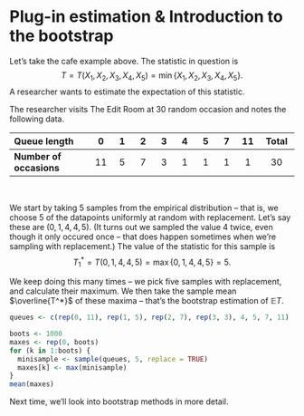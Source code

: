 # Plug-in estimation & Introduction to the bootstrap
<!--
Last time, we defined the empirical distribution of a dataset $\mathbf x = (x_1, x_2, \dots, x_m)$. We saw that the empirical distribution $X^*$ has probability mass function $$ p^*(x) = \frac{1}{m} \sum_{j=1}^m \mathbb I_{\{x\}}(x_j) , $$ which is simply the proportion of datapoints taking the value $x_j$.

## The "plug-in" principle

We have one thing we didn't get to last time, which is "plug-in estimation".

Suppose now that $\mathbf X = (X_1, X_2, \dots, X_m)$ is an IID sample from a distribution $X$ that is either unknown or too difficult to work with directly. How can we find out things about this distribution $X$?

Well, we could form the empirical distribution $X^*$ from these samples, and work with that instead.

We have to be a bit careful here, because there two levels of randomness here.

1.  First, there is the fact that the samples $\mathbf X = (X_1, X_2, \dots, X_m)$ are random IID samples from $X$.

2.  Once we have the samples $\mathbf X$, that fixes the empirical PMF $p^*$. Then $X^*$ is itself a random variable, with PMF $p^*$.

We will write $\mathbb E$, $\mathbb P$, $\operatorname{Var}$ and so on for the first type of randomness -- that is, randomness coming from the random variable $X$. We will write $\mathbb E_*$, $\mathbb P_*$, $\operatorname{Var}_*$ and so on for randomness coming from the empirical random variable $X^*$ *treating the samples* $\mathbf X$ as fixed. So, for example, the expectation $\mathbb E_*(\phi(X^*))$ is really shorthand for the *conditional* expectation $\mathbb E_*(\phi(X^*) \mid \mathbf X)$.

One way to estimate something about the random variable $X$ is to take the formula involving $X$, then keep that same formula, but replace the true random variable $X$ with the empirical random variable $X^*$. This is called the **plug-in principle**, and such an estimator is a **plug-in estimator** -- the idea is that we simply "plug $X^*$ in" to the existing formula.

This is easier to see if we take some examples.

Suppose we wanted to estimate the expectation $\mathbb EX$ of the true distribution $X$. To estimate this, we instead plug in the empirical distribution $X^*$ in place of $X$ and the empirical expectation $\mathbb E_*$ in place of the expectation over the random samples $\mathbb E$. So our estimator is instead $\mathbb E_*X^*$. We saw last time that $\mathbb E_*X^*$ is the sample mean $$\overline X = \frac{1}{m} \sum_{j=1}^m X_j .$$ So the plug-in estimator for the expectation $\mathbb EX$ is the sample mean $\overline X$.

Suppose we wanted to estimate the variance $\operatorname{Var}(X)$ of the true distribution. Again, we plug in $X^*$, to instead find $\operatorname{Var}_*(X^*)$, which we saw last time is $$ \operatorname{Var}_*(X^*) = \frac{1}{m} \sum_{j = 1}^m \big(X_j - \overline X\big)^2 , $$ which is very similar to the sample variance of $\mathbf X$.

Suppose wanted to estimate $\operatorname{\mathbb E}\phi(X)$ for some function $\phi$. The plug-in estimator for this is $$ \begin{align}
\operatorname{\mathbb{E}}_* \phi(X^*) &= \sum_x \phi(x)\,p^*(x) \\
&=\sum_x \phi(x)\, \frac{1}{m} \sum_{j=1}^m \mathbb{I}_{\{x\}}(X_j)  \\
&= \frac{1}{m} \sum_{j=1}^m \sum_x \phi(x)\, \mathbb{I}_{\{x\}}(X_j) \\
&= \frac{1}{m} \sum_{j=1}^m \phi(X_j) ,
\end{align} $$ by the same logic we used for the expectation and variance last time. This is the Monte Carlo estimator from the beginning of this module -- we have a sample $X_1, X_2, \dots, X_m$ and we have form the Monte Carlo estimator $\operatorname{\mathbb E}\phi(X)$. This shows there are deep connections between Monte Carlo estimation and the the empirical distribution and plug-in estimation.

## The bootstrap set-up

OK, we're now moving on from the empirical distribution to a slightly different but related topic: the bootstrap.

Suppose a statistician is interested in a statistic $T = T(X_1, X_2, \dots, X_n)$ of $n$ IID samples from a random variable $X$. For example, this might be:

-   Suppose I pick a basketball squad of 12 players at random; what is their average height? Here, $X$ is the distribution of basketball players' heights, $n = 12$, and the statistic is $$ T = T(X_1, X_2, \dots, X_{12}) = \frac{1}{12} \sum_{i=1}^{12} X_i . $$

-   Suppose I visit The Edit Room cafe 5 times; what's the longest queue I have to deal with. Here, $X$ is the distribution of queue lengths at The Edit Room, $n = 5$, and the statistic is $$ T = T(X_1, X_2, X_3, X_4, X_5) = \max\{X_1, X_2, X_3, X_4, X_5\} . $$

-   Suppose a supermarket distributor buys 1001 beef steaks; what is the median weight of the steaks? Here $X$ is the distribution of weights of steaks, $n = 1001$, and the statistic is $$ T = T(X_1, X_2, \dots, X_{1000}) = \operatorname{median} (X_1, X_2, \dots, X_{1001}) . $$

The statistician is likely to be interested in properties of this statistic. Three of the most important things the statistician is likely to want to know are

-   The **expectation** $\mathbb ET = \mathbb ET(X_1, \dots, X_n)$ of the statistic.

-   The **variance** $\operatorname{Var}(T) = \operatorname{Var}(T(X_1, \dots, X_n))$ of the statistics -- or related concepts like the standard deviation.

-   A **confidence interval** $[U,V]$ for the statistic, such that $\mathbb P(T \in [U,V]) = 1-\alpha$.

Now, if the statistician knew the true distribution $X$, and if it were simple enough to work with, then she could calculate the true values of these. But suppose the distribution is unknown (or too complicated to work with). Instead, the statistician just has $m$ samples $\mathbf X = (X_1, X_2, \dots, X_m)$. You could think of these as data measurements that are modelled as coming from the distribution $X$, or you could think of them as output from a computer program that can sample from $X$.

Note that there's two numbers here: $n$ is the number of samples required to calculate the statistic $T = T(X_1, X_2, \dots, X_n)$ once, and $m$ is the total number of samples we have available. The usual situation is "$m$ is somewhat bigger than $n$, although not vastly bigger", but the mathematical definitions are valid for any $n$ and $m$.

The **bootstrap** method is the following idea:

1.  Take $n$ samples from the empirical distribution $X^*$ of $\mathbf X$. This is equivalent to sampling $n$ of the values $X_1, X_2, \dots, X_m$ with replacement. Let's call these samples $X^*_1, X^*_2, \dots, X^*_n$. Evaluate the statistic with these samples $$ T^* = T(X_1^*, X_2^*, \dots, X_n^*) . $$

2.  Repeat step 1 many times; let's say $B$ times. Keep taking $n$ of the samples with replacement and evaluating the statistic. We now have $B$ versions of that statistic $T^*_1, T^*_2, \dots, T^*_B$.

3.  Use these $B$ versions of the statistic to get a **bootstrap estimate** of the expectation, variance, or confidence interval. Details to follow of this step in the remainder of this lecture and the next.

## Bootstrap for expectation
-->
::: {#exm-cafe}
Let's take the cafe example above. The statistic in question is $$ T = T(X_1, X_2, X_3, X_4, X_5) = \min\{X_1, X_2, X_3, X_4, X_5\} . $$
A researcher wants to estimate the expectation of this statistic.

The researcher visits The Edit Room at 30 random occasion and notes the following data.

| **Queue length**        |  0  |  1  |  2  |  3  |  4  |  5  |  7  | 11  | Total |
|:-----------------|:---:|:---:|:---:|:---:|:---:|:---:|:---:|:---:|:------:|
| **Number of occasions** | 11  |  5  |  7  |  3  |  1  |  1  |  1  |  1  |  30   |

 

We start by taking 5 samples from the empirical distribution -- that is, we choose 5 of the datapoints uniformly at random with replacement. Let's say these are $(0, 1, 4, 4, 5)$. (It turns out we sampled the value 4 twice, even though it only occured once -- that does happen sometimes when we're sampling with replacement.) The value of the statistic for this sample is
$$ T_1^* = T(0, 1, 4, 4, 5) = \max \{0, 1, 4, 4, 5\} = 5 .$$

We keep doing this many times -- we pick five samples with replacement, and calculate their maximum. We then take the sample mean $\overline{T^*}$ of these maxima -- that's the bootstrap estimation of $\mathbb ET$.

```r
queues <- c(rep(0, 11), rep(1, 5), rep(2, 7), rep(3, 3), 4, 5, 7, 11)

boots <- 1000
maxes <- rep(0, boots)
for (k in 1:boots) {
  minisample <- sample(queues, 5, replace = TRUE)
  maxes[k] <- max(minisample)
}
mean(maxes)
```
:::

Next time, we'll look into bootstrap methods in more detail.